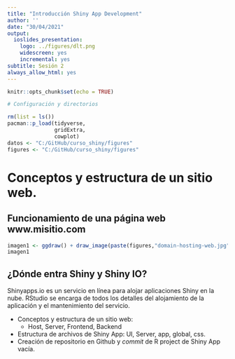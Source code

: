 ```yaml
---
title: "Introducción Shiny App Development"
author: ''
date: "30/04/2021"
output:
  ioslides_presentation:
    logo: ../figures/dlt.png
    widescreen: yes
    incremental: yes
subtitle: Sesión 2
always_allow_html: yes
---
```


```r
knitr::opts_chunk$set(echo = TRUE)
```

```r
# Configuración y directorios

rm(list = ls())
pacman::p_load(tidyverse,
               gridExtra,
               cowplot)
datos <- "C:/GitHub/curso_shiny/figures"
figures <- "C:/GitHub/curso_shiny/figures"
```   


# Conceptos y estructura de un sitio web.

## Funcionamiento de una página web www.misitio.com

```r
imagen1 <- ggdraw() + draw_image(paste(figures,"domain-hosting-web.jpg",sep="/"))
imagen1
```

## ¿Dónde entra Shiny y Shiny IO?

Shinyapps.io es un servicio en línea para alojar aplicaciones Shiny en la nube. RStudio se encarga de todos los detalles del alojamiento de la aplicación y el mantenimiento del servicio.

* Conceptos y estructura de un sitio web:
  + Host, Server, Frontend, Backend
* Estructura de archivos de Shiny App: UI, Server, app, global, css.
* Creación de repositorio en Github y *commit* de R project de Shiny App vacía.


